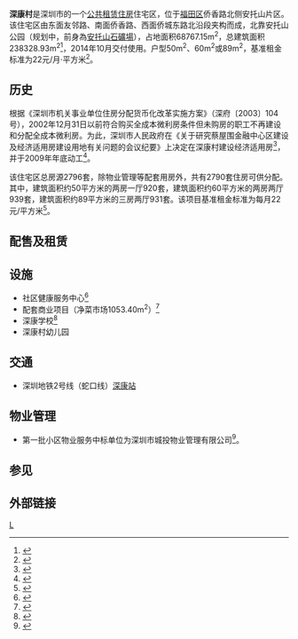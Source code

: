 {{保障性住房
|estate_name= 深康村
|estate_units = 2796 套<ref name="szzulin">{{cite web|url=http://www.szzulin.cn/e/b/content_13.shtml|title=深康村配租|publisher=深圳市住宅租赁管理服务中心|deadurl=yes|archiveurl=https://web.archive.org/web/20141020163014/http://www.szzulin.cn/e/b/content_13.shtml|archivedate=2014-10-20}}</ref>
|public_units = 6 套（物业管理配套）用房
|parking = 800 车位
|image = 
|imagesize = 
|banner_color=
|sec_banner_color=
|third_banner_color=
|logo_filename=
|image_width=
|logo_bgcolor=
|logo_note=
|system_map=
|mapimage_width=
|map_bgcolor=
|code_name=
|locale={{CHN}}[[广东省|广东省]][[深圳市|深圳市]]
|estate_type= [[廉租房|廉租房]]
|begin_operation=
|end_operation=
|operation_note=
}}

{{refimprove|time=2014-10-14T07:38:15+00:00}}
'''深康村'''是深圳市的一个[[公共租赁住房|公共租赁住房]]住宅区，位于[[福田区|福田区]]侨香路北侧安托山片区。该住宅区由东面友邻路、南面侨香路、西面侨城东路北沿段夹构而成，北靠安托山公园（规划中，前身為[[安托山石礦場|安托山石礦場]]），占地面积68767.15m<sup>2</sup>，总建筑面积238328.93m<sup>2</sup><ref>{{cite web |url=http://www.sz.gov.cn/jzgws/szsjzgws/new/gcjs/200903/t20090311_835240.htm |title=深康村保障性住房 |publisher=深圳市建筑工务署 |accessdate=2014-10-14 |archive-date=2019-03-31 |archive-url=https://web.archive.org/web/20190331102123/http://www.sz.gov.cn/jzgws/szsjzgws/new/gcjs/200903/t20090311_835240.htm |dead-url=no }}</ref>，2014年10月交付使用{{fact}}。户型50m<sup>2</sup>、60m<sup>2</sup>或89m<sup>2</sup>，基准租金标准为22元/月·平方米<ref name="szzulin">{{cite web |url=http://www.szzulin.cn/e/b/content_13.shtml |title=深圳市住房和建设局关于深康村公共租赁住房配租有关事项的通告 |date=2014-06-30 |publisher=深圳市住宅租赁管理服务中心 |deadurl=yes |archiveurl=https://web.archive.org/web/20141020163014/http://www.szzulin.cn/e/b/content_13.shtml |archivedate=2014-10-20 }}</ref>。

== 历史 ==
根据《深圳市机关事业单位住房分配货币化改革实施方案》（深府〔2003〕104号），2002年12月31日以前符合购买全成本微利房条件但未购房的职工不再建设和分配全成本微利房。为此，深圳市人民政府在《关于研究蔡屋围金融中心区建设及经济适用房建设用地有关问题的会议纪要》上决定在深康村建设经济适用房<ref>{{cite web|url=http://www.szhec.gov.cn/zlzt/jsxmhjgl/jsxmhjgl_xmgs/jsxmhjgl_ygsxm/jsxmhjgl_ygsxm2008/200809/P0200906041244106137187.doc|title=深康村公共租赁住房住宅区项目（原安托山西片区经济适用房项目）（简本）|publisher=深圳市人居环境网|accessdate=2014-10-14}}{{dead link|date=2018年3月 |bot=InternetArchiveBot |fix-attempted=yes }}</ref>，并于2009年年底动工<ref>{{cite web |url=http://www.szpb.gov.cn/xxgk/qt/tzgg/201011/P020101116628527216026.xls |title=2009年（深圳市）保障性住房、旧城旧村改造和普通商品房专项协调安排 |publisher=深圳市发展和改革委员会 |date=2009-01-22 |format=XLS |access-date=2014-10-14 |archive-url=https://web.archive.org/web/20141023094223/http://www.szpb.gov.cn/xxgk/qt/tzgg/201011/P020101116628527216026.xls |archive-date=2014-10-23 |dead-url=yes }}</ref>。

该住宅区总房源2796套，除物业管理等配套用房外，共有2790套住房可供分配。其中，建筑面积约50平方米的两房一厅920套，建筑面积约60平方米的两房两厅939套，建筑面积约89平方米的三房两厅931套。该项目基准租金标准为每月22元/平方米<ref>{{cite web |url=http://www.sznews.com/news/content/2014-10/10/content_10419819.htm |title=深康村保障房即将公布终审名单 |publisher=深圳晚报 |date=2014年10月10日 |access-date=2014年10月14日 |archive-url=https://web.archive.org/web/20141013224817/http://sznews.com/news/content/2014-10/10/content_10419819.htm |archive-date=2014年10月13日 |dead-url=yes }}</ref>。

==配售及租赁==

==设施==
*社区健康服务中心<ref>{{cite web|url=http://www.szhec.gov.cn/gzcy/gsgg/jsxmysgs1/slgg1/.../W020140704625349220320.pdf|title=深康村建设项目竣工环境保护验收调查报告（脱密本）|publisher=深圳市人居环境网|date=2016-06-22}}{{dead link|date=2018年3月 |bot=InternetArchiveBot |fix-attempted=yes }}</ref>
*配套商业项目（净菜市场1053.40m<sup>2</sup>）<ref>{{cite web |url=http://www.szjs.gov.cn/csml/bgs/xxgk/tzgg_1/201408/t20140822_2549512.htm |title=深圳市住房和建设局关于深康村配套商业项目公开竞价整体招租公告 |publisher=深圳市住房和建设局 |date=2014-08-22 |access-date=2014-10-14 |archive-url=https://web.archive.org/web/20141021190829/http://www.szjs.gov.cn/csml/bgs/xxgk/tzgg_1/201408/t20140822_2549512.htm |archive-date=2014-10-21 |dead-url=yes }}</ref>
*深康学校<ref>{{cite web |url=http://health.bjgdzyy.com/kdzls/6298.html |title=福田深康村改造进入征集意见阶段或增一所9年制学校 |publisher=集安健康资讯网 |date=2016-06-22 |deadurl=yes |archiveurl=https://web.archive.org/web/20160815182049/http://health.bjgdzyy.com/kdzls/6298.html |archivedate=2016-08-15 }}</ref>
*深康村幼儿园

==交通 ==
*深圳地铁2号线（蛇口线）[[深康站|深康站]]

== 物业管理 ==

* 第一批小区物业服务中标单位为深圳市城投物业管理有限公司<ref>{{cite web |url=http://www.szjs.gov.cn/xxgk/tpxw/201408/t20140814_2545912.htm |title=深康村小区物业服务招标工作顺利完成 |publisher=深圳市住房和建设局 |date=2014-08-14 |access-date=2014-10-14 |archive-url=https://web.archive.org/web/20141021190912/http://www.szjs.gov.cn/xxgk/tpxw/201408/t20140814_2545912.htm |archive-date=2014-10-21 |dead-url=yes }}</ref>。

== 参见 ==
{{reflist}}
== 外部链接 ==


[[Category:深圳公共住宅|L]]